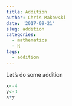 ```yaml
---
title: Addition
author: Chris Makowski
date: '2017-09-21'
slug: addition
categories:
  - mathematics
  - R
tags:
  - addition
---
```


Let's do some addition
```r
x<-4
y<-3
x+y
```

